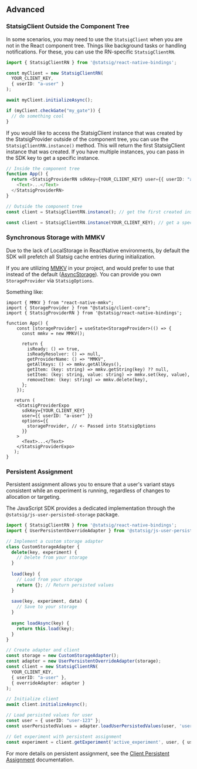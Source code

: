 ## Advanced

### StatsigClient Outside the Component Tree

In some scenarios, you may need to use the `StatsigClient` when you are not in the React component tree. Things like background tasks or handling notifications. 
For these, you can use the RN-specific `StatsigClientRN`.

```typescript
import { StatsigClientRN } from '@statsig/react-native-bindings';

const myClient = new StatsigClientRN(
  YOUR_CLIENT_KEY,
  { userID: "a-user" }
);

await myClient.initializeAsync();

if (myClient.checkGate("my_gate")) {
  // do something cool
}
```

If you would like to access the StatsigClient instance that was created by the StatsigProvider outside of the component tree, you can use the `StatsigClientRN.instance()` method. 
This will return the first StatsigClient instance that was created. If you have multiple instances, you can pass in the SDK key to get a specific instance.

```typescript
// Inside the component tree
function App() {
  return <StatsigProviderRN sdkKey={YOUR_CLIENT_KEY} user={{ userID: "a-user" }}>
    <Text>...</Text>
  </StatsigProviderRN>
}

// Outside the component tree
const client = StatsigClientRN.instance(); // get the first created instance

const client = StatsigClientRN.instance(YOUR_CLIENT_KEY); // get a specific instance by SDK key
```


### Synchronous Storage with MMKV

Due to the lack of LocalStorage in ReactNative environments, by default the SDK will prefetch all Statsig cache entries during initialization.

If you are utilizing [MMKV](https://github.com/mrousavy/react-native-mmkv) in your project, and would prefer to use that instead of the default ([AsyncStorage](https://github.com/react-native-async-storage)). 
You can provide you own `StorageProvider` via `StatsigOptions`. 

Something like:
```tsx
import { MMKV } from "react-native-mmkv";
import { StorageProvider } from "@statsig/client-core";
import { StatsigProviderRN } from '@statsig/react-native-bindings';

function App() {
    const [storageProvider] = useState<StorageProvider>(() => {
      const mmkv = new MMKV();

      return {
        isReady: () => true,
        isReadyResolver: () => null,
        getProviderName: () => "MMKV",
        getAllKeys: () => mmkv.getAllKeys(),
        getItem: (key: string) => mmkv.getString(key) ?? null,
        setItem: (key: string, value: string) => mmkv.set(key, value),
        removeItem: (key: string) => mmkv.delete(key),
      };
    });

   return (
    <StatsigProviderExpo
      sdkKey={YOUR_CLIENT_KEY}
      user={{ userID: "a-user" }}
      options={{
        storageProvider, // <- Passed into StatsigOptions
      }}
    >
      <Text>...</Text>
    </StatsigProviderExpo>
   );
}
```

### Persistent Assignment

Persistent assignment allows you to ensure that a user's variant stays consistent while an experiment is running, regardless of changes to allocation or targeting.

The JavaScript SDK provides a dedicated implementation through the `@statsig/js-user-persisted-storage` package.

```typescript
import { StatsigClientRN } from '@statsig/react-native-bindings';
import { UserPersistentOverrideAdapter } from '@statsig/js-user-persisted-storage';

// Implement a custom storage adapter
class CustomStorageAdapter {
  delete(key, experiment) {
    // Delete from your storage
  }
  
  load(key) {
    // Load from your storage
    return {}; // Return persisted values
  }
  
  save(key, experiment, data) {
    // Save to your storage
  }
  
  async loadAsync(key) {
    return this.load(key);
  }
}

// Create adapter and client
const storage = new CustomStorageAdapter();
const adapter = new UserPersistentOverrideAdapter(storage);
const client = new StatsigClientRN(
  YOUR_CLIENT_KEY, 
  { userID: "a-user" },
  { overrideAdapter: adapter }
);

// Initialize client
await client.initializeAsync();

// Load persisted values for user
const user = { userID: "user-123" };
const userPersistedValues = adapter.loadUserPersistedValues(user, 'userID');

// Get experiment with persistent assignment
const experiment = client.getExperiment('active_experiment', user, { userPersistedValues });
```

For more details on persistent assignment, see the [Client Persistent Assignment](/client/concepts/persistent_assignment) documentation.

